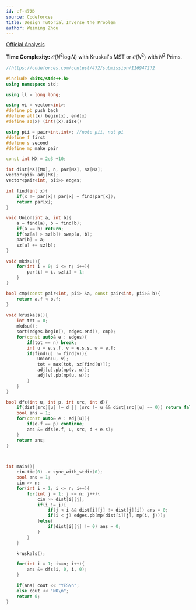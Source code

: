 ```yaml
---
id: cf-472D
source: Codeforces
title: Design Tutorial Inverse the Problem
author: Weiming Zhou
---
```


[Official Analysis](https://codeforces.com/blog/entry/14028)

**Time Complexity:** $\mathcal{O}(N^2\log N)$ with Kruskal's MST or $\mathcal{O}(N^2)$ with $N^2$ Prims.

<LanguageSection>

<CPPSection>

```cpp
//https://codeforces.com/contest/472/submission/116947272

#include <bits/stdc++.h> 
using namespace std;

using ll = long long;

using vi = vector<int>;
#define pb push_back
#define all(x) begin(x), end(x)
#define sz(x) (int)(x).size()

using pii = pair<int,int>; //note pii, not pi
#define f first
#define s second
#define mp make_pair

const int MX = 2e3 +10;

int dist[MX][MX], n, par[MX], sz[MX];
vector<pii> adj[MX];
vector<pair<int, pii>> edges;

int find(int x){
	if(x != par[x]) par[x] = find(par[x]); 
	return par[x];
}

void Union(int a, int b){
	a = find(a), b = find(b);
	if(a == b) return;
	if(sz[a] > sz[b]) swap(a, b);
	par[b] = a;
	sz[a] += sz[b];
}

void mkdsu(){
	for(int i = 0; i <= n; i++){
		par[i] = i, sz[i] = 1;
	}
}

bool cmp(const pair<int, pii> &a, const pair<int, pii>& b){
	return a.f < b.f;
}
			 
void kruskals(){
	int tot = 0;
	mkdsu();
	sort(edges.begin(), edges.end(), cmp); 
	for(const auto& e : edges){
		if(tot == n) break;
		int u = e.s.f, v = e.s.s, w = e.f;
		if(find(u) != find(v)){
			Union(u, v);
			tot = max(tot, sz[find(u)]);
			adj[u].pb(mp(v, w)); 
			adj[v].pb(mp(u, w));
		}
	}
}

bool dfs(int u, int p, int src, int d){
	if(dist[src][u] != d || (src != u && dist[src][u] == 0)) return false; 
	bool ans = 1;
	for(const auto& e : adj[u]){
		if(e.f == p) continue;
		ans &= dfs(e.f, u, src, d + e.s); 
	}
	return ans;
}



int main(){
	cin.tie(0) -> sync_with_stdio(0);
	bool ans = 1; 
	cin >> n;
	for(int i = 1; i <= n; i++){
		for(int j = 1; j <= n; j++){
			cin >> dist[i][j];
			if(i != j){
				if(j < i && dist[i][j] != dist[j][i]) ans = 0; 
				if(i < j) edges.pb(mp(dist[i][j], mp(i, j)));
			}else{
				if(dist[i][j] != 0) ans = 0; 
			}
		}
	}

	kruskals();

	for(int i = 1; i<=n; i++){
		ans &= dfs(i, 0, i, 0); 
	}

	if(ans) cout << "YES\n";
	else cout << "NO\n";
	return 0;
}
```

</CPPSection>

</LanguageSection>
